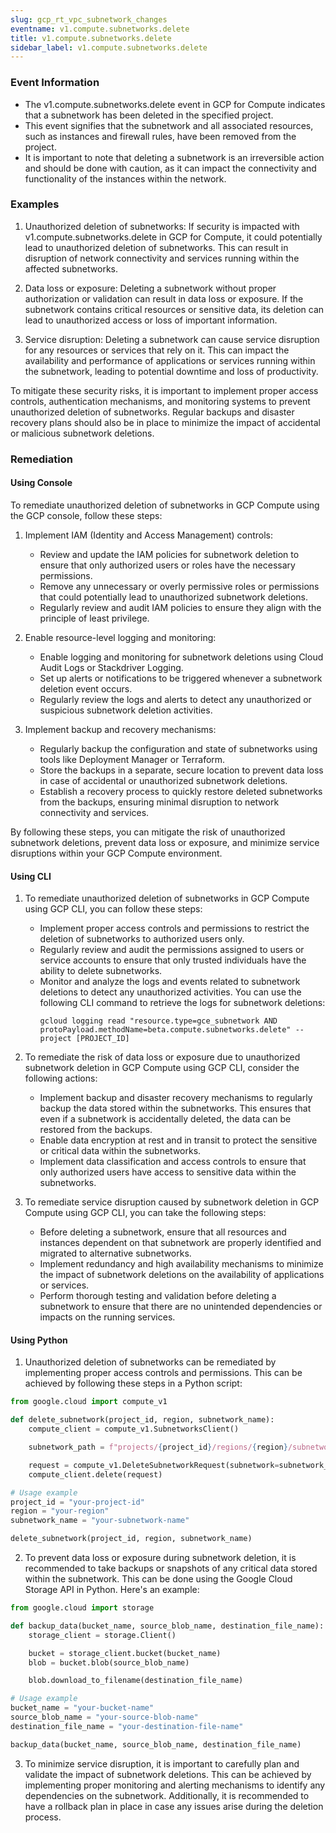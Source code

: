 ```yaml
--- 
slug: gcp_rt_vpc_subnetwork_changes
eventname: v1.compute.subnetworks.delete
title: v1.compute.subnetworks.delete
sidebar_label: v1.compute.subnetworks.delete
---
```

                       
### Event Information

- The v1.compute.subnetworks.delete event in GCP for Compute indicates that a subnetwork has been deleted in the specified project.
- This event signifies that the subnetwork and all associated resources, such as instances and firewall rules, have been removed from the project.
- It is important to note that deleting a subnetwork is an irreversible action and should be done with caution, as it can impact the connectivity and functionality of the instances within the network.


### Examples

1. Unauthorized deletion of subnetworks: If security is impacted with v1.compute.subnetworks.delete in GCP for Compute, it could potentially lead to unauthorized deletion of subnetworks. This can result in disruption of network connectivity and services running within the affected subnetworks.

2. Data loss or exposure: Deleting a subnetwork without proper authorization or validation can result in data loss or exposure. If the subnetwork contains critical resources or sensitive data, its deletion can lead to unauthorized access or loss of important information.

3. Service disruption: Deleting a subnetwork can cause service disruption for any resources or services that rely on it. This can impact the availability and performance of applications or services running within the subnetwork, leading to potential downtime and loss of productivity.

To mitigate these security risks, it is important to implement proper access controls, authentication mechanisms, and monitoring systems to prevent unauthorized deletion of subnetworks. Regular backups and disaster recovery plans should also be in place to minimize the impact of accidental or malicious subnetwork deletions.

### Remediation

#### Using Console

To remediate unauthorized deletion of subnetworks in GCP Compute using the GCP console, follow these steps:

1. Implement IAM (Identity and Access Management) controls:
   - Review and update the IAM policies for subnetwork deletion to ensure that only authorized users or roles have the necessary permissions.
   - Remove any unnecessary or overly permissive roles or permissions that could potentially lead to unauthorized subnetwork deletions.
   - Regularly review and audit IAM policies to ensure they align with the principle of least privilege.

2. Enable resource-level logging and monitoring:
   - Enable logging and monitoring for subnetwork deletions using Cloud Audit Logs or Stackdriver Logging.
   - Set up alerts or notifications to be triggered whenever a subnetwork deletion event occurs.
   - Regularly review the logs and alerts to detect any unauthorized or suspicious subnetwork deletion activities.

3. Implement backup and recovery mechanisms:
   - Regularly backup the configuration and state of subnetworks using tools like Deployment Manager or Terraform.
   - Store the backups in a separate, secure location to prevent data loss in case of accidental or unauthorized subnetwork deletions.
   - Establish a recovery process to quickly restore deleted subnetworks from the backups, ensuring minimal disruption to network connectivity and services.

By following these steps, you can mitigate the risk of unauthorized subnetwork deletions, prevent data loss or exposure, and minimize service disruptions within your GCP Compute environment.

#### Using CLI

1. To remediate unauthorized deletion of subnetworks in GCP Compute using GCP CLI, you can follow these steps:
   - Implement proper access controls and permissions to restrict the deletion of subnetworks to authorized users only.
   - Regularly review and audit the permissions assigned to users or service accounts to ensure that only trusted individuals have the ability to delete subnetworks.
   - Monitor and analyze the logs and events related to subnetwork deletions to detect any unauthorized activities. You can use the following CLI command to retrieve the logs for subnetwork deletions:
     ```
     gcloud logging read "resource.type=gce_subnetwork AND protoPayload.methodName=beta.compute.subnetworks.delete" --project [PROJECT_ID]
     ```

2. To remediate the risk of data loss or exposure due to unauthorized subnetwork deletion in GCP Compute using GCP CLI, consider the following actions:
   - Implement backup and disaster recovery mechanisms to regularly backup the data stored within the subnetworks. This ensures that even if a subnetwork is accidentally deleted, the data can be restored from the backups.
   - Enable data encryption at rest and in transit to protect the sensitive or critical data within the subnetworks.
   - Implement data classification and access controls to ensure that only authorized users have access to sensitive data within the subnetworks.

3. To remediate service disruption caused by subnetwork deletion in GCP Compute using GCP CLI, you can take the following steps:
   - Before deleting a subnetwork, ensure that all resources and instances dependent on that subnetwork are properly identified and migrated to alternative subnetworks.
   - Implement redundancy and high availability mechanisms to minimize the impact of subnetwork deletions on the availability of applications or services.
   - Perform thorough testing and validation before deleting a subnetwork to ensure that there are no unintended dependencies or impacts on the running services.

#### Using Python

1. Unauthorized deletion of subnetworks can be remediated by implementing proper access controls and permissions. This can be achieved by following these steps in a Python script:

```python
from google.cloud import compute_v1

def delete_subnetwork(project_id, region, subnetwork_name):
    compute_client = compute_v1.SubnetworksClient()

    subnetwork_path = f"projects/{project_id}/regions/{region}/subnetworks/{subnetwork_name}"

    request = compute_v1.DeleteSubnetworkRequest(subnetwork=subnetwork_path)
    compute_client.delete(request)

# Usage example
project_id = "your-project-id"
region = "your-region"
subnetwork_name = "your-subnetwork-name"

delete_subnetwork(project_id, region, subnetwork_name)
```

2. To prevent data loss or exposure during subnetwork deletion, it is recommended to take backups or snapshots of any critical data stored within the subnetwork. This can be done using the Google Cloud Storage API in Python. Here's an example:

```python
from google.cloud import storage

def backup_data(bucket_name, source_blob_name, destination_file_name):
    storage_client = storage.Client()

    bucket = storage_client.bucket(bucket_name)
    blob = bucket.blob(source_blob_name)

    blob.download_to_filename(destination_file_name)

# Usage example
bucket_name = "your-bucket-name"
source_blob_name = "your-source-blob-name"
destination_file_name = "your-destination-file-name"

backup_data(bucket_name, source_blob_name, destination_file_name)
```

3. To minimize service disruption, it is important to carefully plan and validate the impact of subnetwork deletions. This can be achieved by implementing proper monitoring and alerting mechanisms to identify any dependencies on the subnetwork. Additionally, it is recommended to have a rollback plan in place in case any issues arise during the deletion process.


 